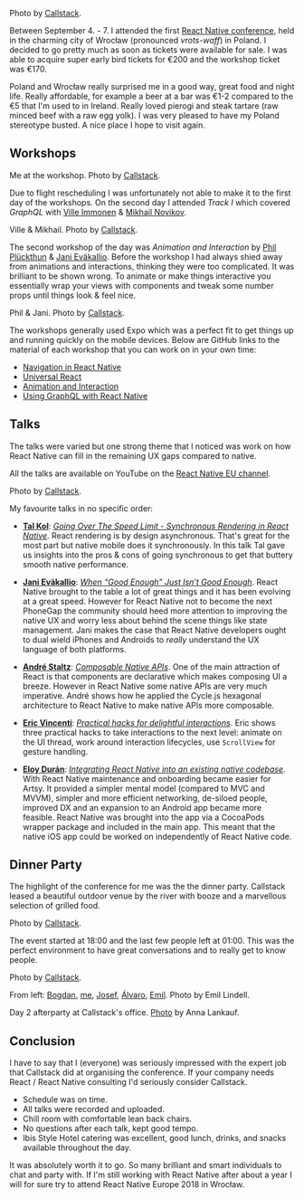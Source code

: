 
<Post title="React Native EU 2017 Conference" date="September 20, 2017">

<Dither
  src="/images/react-native-eu-2017-conference/react_native_banner.jpg"
  alt="React Native EU 2017 conference banner at Hotel Ibis"
  width={1536}
  height={1024}
/>

Photo by [Callstack][rneuphotos].

Between September 4. - 7. I attended the first [React Native conference](https://react-native.eu/), held in the charming city of Wrocław (pronounced *vrots-waff*) in Poland. I decided to go pretty much as soon as tickets were available for sale. I was able to acquire super early bird tickets for €200 and the workshop ticket was €170.

Poland and Wrocław really surprised me in a good way, great food and night life. Really affordable, for example a beer at a bar was €1-2 compared to the €5 that I'm used to in Ireland. Really loved pierogi and steak tartare (raw minced beef with a raw egg yolk). I was very pleased to have my Poland stereotype busted. A nice place I hope to visit again.

## Workshops
<Dither
  src="/images/react-native-eu-2017-conference/jonrh_workshop.jpg"
  alt="Me at the workshop"
  width={1536}
  height={1024}
/>

Me at the workshop. Photo by [Callstack][rneuphotos].

Due to flight rescheduling I was unfortunately not able to make it to the first day of the workshops. On the second day I attended *Track I* which covered *GraphQL* with [Ville Immonen][ville] & [Mikhail Novikov][mikhail].

<Dither
  src="/images/react-native-eu-2017-conference/graphql_workshop.jpg"
  alt="Ville & Mikhail"
  width={1536}
  height={1024}
/>

Ville & Mikhail. Photo by [Callstack][rneuphotos].

The second workshop of the day was *Animation and Interaction* by [Phil Plückthun][phil] & [Jani Eväkallio][jani]. Before the workshop I had always shied away from animations and interactions, thinking they were too complicated. It was brilliant to be shown wrong. To animate or make things interactive you essentially wrap your views with components and tweak some number props until things look & feel nice.

<Dither
  src="/images/react-native-eu-2017-conference/animation_workshop.jpg"
  alt="Phil & Jani"
  width={1536}
  height={1024}
/>

Phil & Jani. Photo by [Callstack][rneuphotos].

The workshops generally used Expo which was a perfect fit to get things up and running quickly on the mobile devices. Below are GitHub links to the material of each workshop that you can work on in your own time:

* [Navigation in React Native][navigationworkshop]
* [Universal React][universalworkshop]
* [Animation and Interaction][animationworkshop]
* [Using GraphQL with React Native][graphqlworkshop]

## Talks
The talks were varied but one strong theme that I noticed was work on how React Native can fill in the remaining UX gaps compared to native.

All the talks are available on YouTube on the [React Native EU channel](https://www.youtube.com/channel/UCUNE_g1mQPuyW975WjgjYxA/videos).

<Dither
  src="/images/react-native-eu-2017-conference/audience.jpg"
  alt="Audience at a presentation"
  width={1536}
  height={1024}
/>

Photo by [Callstack][rneuphotos].

My favourite talks in no specific order:

* **[Tal Kol][tal]**: *[Going Over The Speed Limit - Synchronous Rendering in React Native][taltalk]*. React rendering is by design asynchronous. That's great for the most part but native mobile does it synchronously. In this talk Tal gave us insights into the pros & cons of going synchronous to get that buttery smooth native performance.

* **[Jani Eväkallio][jani]**: *[When “Good Enough” Just Isn’t Good Enough][janitalk]*. React Native brought to the table a lot of great things and it has been evolving at a great speed. However for React Native not to become the next PhoneGap the community should heed more attention to improving the native UX and worry less about behind the scene things like state management. Jani makes the case that React Native developers ought to dual wield iPhones and Androids to *really* understand the UX language of both platforms.

* **[André Staltz][andre]**: *[Composable Native APIs][andretalk]*. One of the main attraction of React is that components are declarative which makes composing UI a breeze. However in React Native some native APIs are very much imperative. André shows how he applied the Cycle.js hexagonal architecture to React Native to make native APIs more composable.

* **[Eric Vincenti][eric]**: *[Practical hacks for delightful interactions][erictalk]*. Eric shows three practical hacks to take interactions to the next level: animate on the UI thread, work around interaction lifecycles, use `ScrollView` for gesture handling.

* **[Eloy Durán][eloy]**: *[Integrating React Native into an existing native codebase][eloytalk]*. With React Native maintenance and onboarding became easier for Artsy. It provided a simpler mental model (compared to MVC and MVVM), simpler and more efficient networking, de-siloed people, improved DX and an expansion to an Android app became more feasible. React Native was brought into the app via a CocoaPods wrapper package and included in the main app. This meant that the native iOS app could be worked on independently of React Native code.


## Dinner Party
The highlight of the conference for me was the the dinner party. Callstack leased a beautiful outdoor venue by the river with booze and a marvellous selection of grilled food.

<Dither
  src="/images/react-native-eu-2017-conference/dinnerparty.jpg"
  alt="Dinner party outdoor venue"
  width={1536}
  height={1024}
/>

Photo by [Callstack][rneuphotos].

The event started at 18:00 and the last few people left at 01:00. This was the perfect environment to have great conversations and to really get to know people. 

<Dither
  src="/images/react-native-eu-2017-conference/dinner_bbq.jpg"
  alt="Dinner BBQ"
  width={1536}
  height={1024}
/>

Photo by [Callstack][rneuphotos].

<Dither
  src="/images/react-native-eu-2017-conference/dinnerparty2.jpg"
  alt="Bogdan, me, Josef, Álvaro and Emil at the dinner party."
  width={1280}
  height={719}
/>

From left: [Bogdan][bogdan], [me][jonrhtwitter], [Josef][josef], [Álvaro][alvaro], [Emil][emil].
Photo by Emil
Lindell.

<Dither
  src="/images/react-native-eu-2017-conference/callstack_afterparty.jpg"
  alt="Afterparty at Callstack's office"
  width={1131}
  height={472}
/>

Day 2 afterparty at Callstack's office. [Photo](https://twitter.com/annalankauf/status/905872231544352768) by Anna Lankauf.


## Conclusion
I have to say that I (everyone) was seriously impressed with the expert job that Callstack did at organising the conference. If your company needs React / React Native consulting I'd seriously consider Callstack.

* Schedule was on time.
* All talks were recorded and uploaded.
* Chill room with comfortable lean back chairs.
* No questions after each talk, kept good tempo.
* Ibis Style Hotel catering was excellent, good lunch, drinks, and snacks available throughout the day.

It was absolutely worth it to go. So many brilliant and smart individuals to chat and party with. If I'm still working with React Native after about a year I will for sure try to attend React Native Europe 2018 in Wrocław.



[tal]: https://twitter.com/koltal
[taltalk]: https://www.youtube.com/watch?v=HXKFQu2cP4c
[jani]: https://twitter.com/jevakallio
[janitalk]: https://www.youtube.com/watch?v=A8fbdZpHESo
[andre]: https://twitter.com/andrestaltz
[andretalk]: https://www.youtube.com/watch?v=YnRALIjnRM4
[eric]: https://twitter.com/EricVicenti
[erictalk]: https://www.youtube.com/watch?v=7emqc7yf-Zg
[eloy]: https://twitter.com/alloy
[eloytalk]: https://www.youtube.com/watch?v=MbHBacYlHKQ
[ville]: https://twitter.com/VilleImmonen
[mikhail]: https://twitter.com/freiksenet
[phil]: https://twitter.com/_philpl
[animationworkshop]: https://github.com/FormidableLabs/react-native-animation-workshop
[navigationworkshop]: https://github.com/callstack/workshop-navigation
[graphqlworkshop]: https://github.com/reindexio/react-native-graphql-workshop
[universalworkshop]: https://github.com/callstack/talk-universal-react
[alvaro]: https://twitter.com/alvaromb
[emil]: https://twitter.com/Emil_Lindell
[rneuphotos]: https://blog.callstack.io/react-native-eu-2017-photos-1e0a7b032802
[josef]: https://twitter.com/jsfroth
[bogdan]: https://twitter.com/nothossu
[jonrhtwitter]: https://twitter.com/jonrh

</Post>
